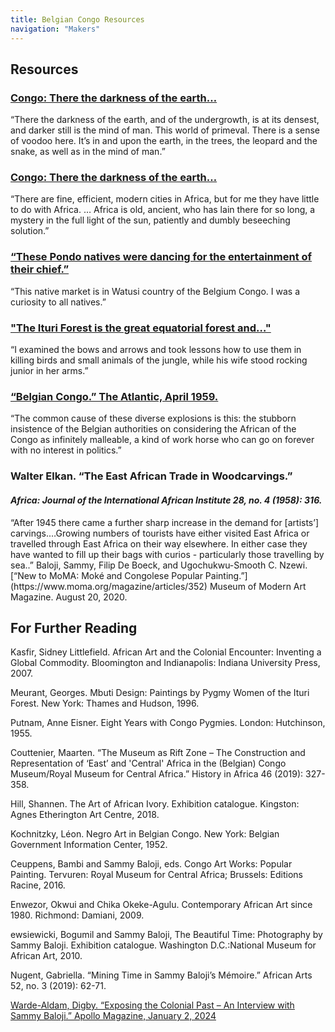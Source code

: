```yaml
---
title: Belgian Congo Resources
navigation: "Makers"
---
```

## Resources
### [Congo: There the darkness of the earth…](https://dc.library.northwestern.edu/items/eb44daa0-4838-4bab-b8c1-a5cc018e489e)
“There the darkness of the earth, and of the undergrowth, is at its densest, and darker still is the mind of man. This world of primeval. There is a sense of voodoo here. It’s in and upon the earth, in the trees, the leopard and the snake, as well as in the mind of man.”
### [Congo: There the darkness of the earth…](https://dc.library.northwestern.edu/items/eb44daa0-4838-4bab-b8c1-a5cc018e489e)
“There are fine, efficient, modern cities in Africa, but for me they have little to do with Africa. … Africa is old, ancient, who has lain there for so long, a mystery in the full light of the sun, patiently and dumbly beseeching solution.”
### [“These Pondo natives were dancing for the entertainment of their chief.”](https://dc.library.northwestern.edu/items/732112f9-df93-4740-a355-8afe0da4b5ea)
“This native market is in Watusi country of the Belgium Congo. I was a curiosity to all natives.”
### ["The Ituri Forest is the great equatorial forest and…"](https://dc.library.northwestern.edu/items/95b6e92d-fd00-43c7-aebf-7c1324adbb31)
“I examined the bows and arrows and took lessons how to use them in killing birds and small animals of the jungle, while his wife stood rocking junior in her arms.”
### [“Belgian Congo.” The Atlantic, April 1959.](https://www.theatlantic.com/magazine/archive/1959/04/belgian-congo/641885/)
“The common cause of these diverse explosions is this: the stubborn insistence of the Belgian authorities on considering the African of the Congo as infinitely malleable, a kind of work horse who can go on forever with no interest in politics.”
### Walter Elkan. “The East African Trade in Woodcarvings.”
<h4><i> Africa: Journal of the International African Institute 28, no. 4 (1958): 316.</i></h4>
“After 1945 there came a further sharp increase in the demand for [artists’] carvings.…Growing numbers of tourists have either visited East Africa or travelled through East Africa on their way elsewhere. In either case they have wanted to fill up their bags with curios - particularly those travelling by sea..”
Baloji, Sammy, Filip De Boeck, and Ugochukwu-Smooth C. Nzewi. [“New to MoMA: Moké and Congolese Popular Painting.”](https://www.moma.org/magazine/articles/352) Museum of Modern Art Magazine. August 20, 2020.

## For Further Reading
Kasfir, Sidney Littlefield. African Art and the Colonial Encounter: Inventing a Global Commodity. Bloomington and Indianapolis: Indiana University Press, 2007.

Meurant, Georges. Mbuti Design: Paintings by Pygmy Women of the Ituri Forest. New York: Thames and Hudson, 1996.

Putnam, Anne Eisner. Eight Years with Congo Pygmies. London: Hutchinson, 1955.

Couttenier, Maarten. “The Museum as Rift Zone – The Construction and Representation of ‘East’ and 'Central' Africa in the (Belgian) Congo Museum/Royal Museum for Central Africa.” History in Africa 46 (2019): 327-358.

Hill, Shannen. The Art of African Ivory. Exhibition catalogue. Kingston: Agnes Etherington Art Centre, 2018.

Kochnitzky, Léon. Negro Art in Belgian Congo. New York: Belgian Government Information Center, 1952.

Ceuppens, Bambi and Sammy Baloji, eds. Congo Art Works: Popular Painting. Tervuren: Royal Museum for Central Africa; Brussels: Editions Racine, 2016.

Enwezor, Okwui and Chika Okeke-Agulu. Contemporary African Art since 1980. Richmond: Damiani, 2009.

ewsiewicki, Bogumil and Sammy Baloji, The Beautiful Time: Photography by Sammy Baloji. Exhibition catalogue. Washington D.C.:National Museum for African Art, 2010.

Nugent, Gabriella. “Mining Time in Sammy Baloji’s Mémoire.” African Arts 52, no. 3 (2019): 62-71.

[Warde-Aldam, Digby. “Exposing the Colonial Past – An Interview with Sammy Baloji.” Apollo Magazine, January 2, 2024](https://www.apollo-magazine.com/sammy-baloji-photography-belgium-congo-colonialism/)